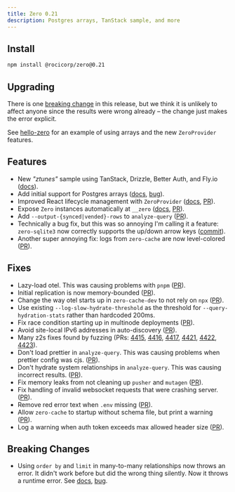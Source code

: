 ```yaml
---
title: Zero 0.21
description: Postgres arrays, TanStack sample, and more
---
```


## Install

```bash
npm install @rocicorp/zero@0.21
```

## Upgrading

There is one [breaking change](#breaking-changes) in this release, but we think it is unlikely to affect anyone since the results were wrong already – the change just makes the error explicit.

See [hello-zero](https://github.com/rocicorp/hello-zero/pull/44) for an example of using arrays and the new `ZeroProvider` features.

## Features

- New _"ztunes"_ sample using TanStack, Drizzle, Better Auth, and Fly.io ([docs](/docs/samples#ztunes)).
- Add initial support for Postgres arrays ([docs](/docs/postgres-support#column-types), [bug](https://bugs.rocicorp.dev/issue/3617)).
- Improved React lifecycle management with `ZeroProvider` ([docs](/docs/react#zero-provider), [PR](https://github.com/rocicorp/mono/pull/4527)).
- Expose `Zero` instances automatically at `__zero` ([docs](/docs/debug/inspector#creating-an-inspector), [PR](https://github.com/rocicorp/mono/pull/4526)).
- Add `--output-{synced|vended}-rows` to `analyze-query` ([PR](https://github.com/rocicorp/mono/pull/4463)).
- Technically a bug fix, but this was so annoying I'm calling it a feature: <nobr>`zero-sqlite3`</nobr> now correctly supports the up/down arrow keys ([commit](https://github.com/rocicorp/zero-sqlite3/commit/50c7a850572d9d3d4ac26ffb2e1cca2e8c5e08b0)).
- Another super annoying fix: logs from `zero-cache` are now level-colored ([PR](https://github.com/rocicorp/mono/pull/4533)).

## Fixes

- Lazy-load otel. This was causing problems with `pnpm` ([PR](https://github.com/rocicorp/mono/pull/4492)).
- Initial replication is now memory-bounded ([PR](https://github.com/rocicorp/mono/pull/4408)).
- Change the way otel starts up in `zero-cache-dev` to not rely on `npx` ([PR](https://github.com/rocicorp/mono/pull/4448)).
- Use existing `--log-slow-hydrate-threshold` as the threshold for `--query-hydration-stats` rather than hardcoded 200ms.
- Fix race condition starting up in multinode deployments ([PR](https://github.com/rocicorp/mono/pull/4400)).
- Avoid site-local IPv6 addresses in auto-discovery ([PR](https://github.com/rocicorp/mono/pull/4414)).
- Many z2s fixes found by fuzzing (PRs: [4415](https://github.com/rocicorp/mono/pull/4415), [4416](https://github.com/rocicorp/mono/pull/4416), [4417](https://github.com/rocicorp/mono/pull/4417), [4421](https://github.com/rocicorp/mono/pull/4421), [4422](https://github.com/rocicorp/mono/pull/4422), [4423](https://github.com/rocicorp/mono/pull/4423)).
- Don't load prettier in `analyze-query`. This was causing problems when prettier config was cjs. ([PR](https://github.com/rocicorp/mono/pull/4441)).
- Don't hydrate system relationships in `analyze-query`. This was causing incorrect results. ([PR](https://github.com/rocicorp/mono/pull/4458)).
- Fix memory leaks from not cleaning up `pusher` and `mutagen` ([PR](https://github.com/rocicorp/mono/pull/4481)).
- Fix handling of invalid websocket requests that were crashing server. ([PR](https://github.com/rocicorp/mono/pull/4490)).
- Remove red error text when `.env` missing ([PR](https://github.com/rocicorp/mono/pull/4523)).
- Allow `zero-cache` to startup without schema file, but print a warning ([PR](https://github.com/rocicorp/mono/pull/4531)).
- Log a warning when auth token exceeds max allowed header size ([PR](https://github.com/rocicorp/mono/pull/4535)).

## Breaking Changes

- Using `order by` and `limit` in many-to-many relationships now throws an error. It didn't work before but did the wrong thing silently. Now it throws a runtime error. See [docs](/docs/reading-data#order-and-limit-not-supported-in-junction-relationships), [bug](https://bugs.rocicorp.dev/issue/3527).

